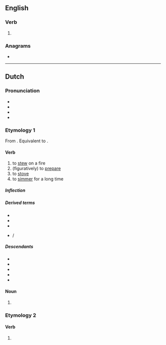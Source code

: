 ==English==

===Verb===
{{head|en|verb form|cat2=irregular past participles}}

# {{inflection of|en|stave||past|part}}

===Anagrams===
* {{anagrams|en|a=enostv|Ventos}}

----

==Dutch==

===Pronunciation===
* {{IPA|nl|/ˈstoː.və(n)/}}
* {{audio|nl|Nl-stoven.ogg|Audio}}
* {{hyphenation|nl|sto|ven}}
* {{rhymes|nl|oːvən|s=2}}

===Etymology 1===
From {{inh|nl|dum|stoven}}. Equivalent to {{suf|nl|stoof|en|id2=denominative}}.

====Verb====
{{nl-verb}}

# to [[stew]] on a fire
# (figuratively) to [[prepare]]
# to [[stove]]
# to [[simmer]] for a long time

=====Inflection=====
{{nl-conj-wk|stoof|stove}}

=====Derived terms=====
* {{l|nl|stoofpeer}}
* {{l|nl|stoofvlees}}
* {{l|nl|stoverij}}
* {{l|nl|een kool stoven}} / {{l|nl|een peer stoven}}

=====Descendants=====
* {{desc|af|stoof}}
* {{desc|dcr|stoof}}
* {{desc|bor=1|jvn|setof|nyetof}}
* {{desc|id|bor=1|setup}}
* {{desc|bor=1|pap|stoba|stobá}}

====Noun====
{{head|nl|noun form}}

# {{nl-noun form of|pl|stoof}}

===Etymology 2===

====Verb====
{{head|nl|verb form}}

# {{nl-verb form of|n=pl|t=past|m=ind+subj|stuiven}}